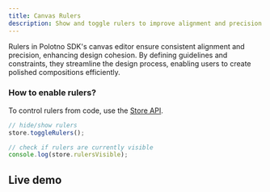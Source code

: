 ```yaml
---
title: Canvas Rulers
description: Show and toggle rulers to improve alignment and precision
---
```


Rulers in Polotno SDK's canvas editor ensure consistent alignment and precision, enhancing design cohesion. By defining guidelines and constraints, they streamline the design process, enabling users to create polished compositions efficiently.

### How to enable rulers?

To control rulers from code, use the [Store API](/docs/store).

```ts
// hide/show rulers
store.toggleRulers();

// check if rulers are currently visible
console.log(store.rulersVisible);
```

## Live demo

<Sandbox github="polotno-project/polotno-docs/tree/main/examples/polotno-rulers" />


